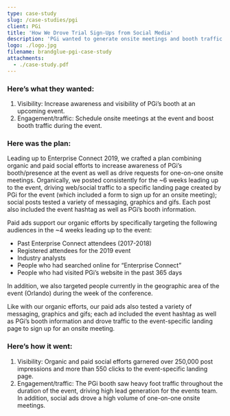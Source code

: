 ```yaml
---
type: case-study
slug: /case-studies/pgi
client: PGi
title: 'How We Drove Trial Sign-Ups from Social Media'
description: 'PGi wanted to generate onsite meetings and booth traffic at a key yearly event. They came to the BrandGlue team for strategy and execution on an organic and paid event social campaign.'
logo: ./logo.jpg
filename: brandglue-pgi-case-study
attachments:
  - ./case-study.pdf
---
```


### Here’s what they wanted:

1. Visibility: Increase awareness and visibility of PGi’s booth at an upcoming event.
2. Engagement/traffic: Schedule onsite meetings at the event and boost booth traffic during the event.

### Here was the plan:

Leading up to Enterprise Connect 2019, we crafted a plan combining organic and paid social efforts to increase awareness of PGi’s booth/presence at the event as well as drive requests for one-on-one onsite meetings. Organically, we posted consistently for the ~6 weeks leading up to the event, driving web/social traffic to a specific landing page created by PGi for the event (which included a form to sign up for an onsite meeting); social posts tested a variety of messaging, graphics and gifs. Each post also included the event hashtag as well as PGi’s booth information.

Paid ads support our organic efforts by specifically targeting the following audiences in the ~4 weeks leading up to the event:

- Past Enterprise Connect attendees (2017-2018)
- Registered attendees for the 2019 event
- Industry analysts
- People who had searched online for “Enterprise Connect”
- People who had visited PGi’s website in the past 365 days

In addition, we also targeted people currently in the geographic area of the event (Orlando) during the week of the conference.

Like with our organic efforts, our paid ads also tested a variety of messaging, graphics and gifs; each ad included the event hashtag as well as PGi’s booth information and drove traffic to the event-specific landing page to sign up for an onsite meeting.

### Here’s how it went:

1. Visibility: Organic and paid social efforts garnered over 250,000 post impressions and more than 550 clicks to the event-specific landing page.
2. Engagement/traffic: The PGi booth saw heavy foot traffic throughout the duration of the event, driving high lead generation for the events team. In addition, social ads drove a high volume of one-on-one onsite meetings.
